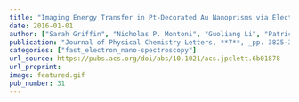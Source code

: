 ```yaml
---
title: "Imaging Energy Transfer in Pt-Decorated Au Nanoprisms via Electron Energy-Loss Spectroscopy"
date: 2016-01-01
author: ["Sarah Griffin", "Nicholas P. Montoni", "Guoliang Li", "Patrick J. Straney", "Jill E. Millstone", "David J. Masiello", "Jon P. Camden"]
publication: "Journal of Physical Chemistry Letters, **7**, _pp. 3825-3832_ (2016)."
categories: ["fast_electron_nano-spectroscopy"]
url_source: https://pubs.acs.org/doi/abs/10.1021/acs.jpclett.6b01878
url_preprint: 
image: featured.gif
pub_number: 31
---
```

